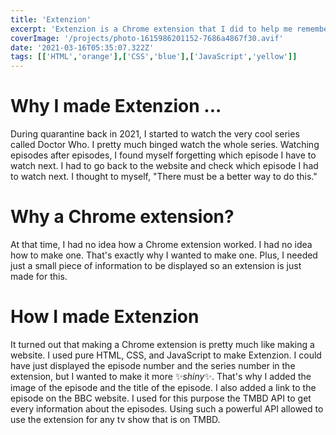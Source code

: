 ---
title: 'Extenzion'
excerpt: 'Extenzion is a Chrome extension that I did to help me remember which episodes I have to watch next in a tv show.'
coverImage: '/projects/photo-1615986201152-7686a4867f30.avif'
date: '2021-03-16T05:35:07.322Z'
tags: [['HTML','orange'],['CSS','blue'],['JavaScript','yellow']]
---

# Why I made Extenzion ...

During quarantine back in 2021, I started to watch the very cool series called Doctor Who. I pretty much binged watch the whole series.
Watching episodes after episodes, I found myself forgetting which episode I have to watch next. I had to go back to the website and check
which episode I had to watch next. I thought to myself, "There must be a better way to do this."

# Why a Chrome extension?

At that time, I had no idea how a Chrome extension worked. I had no idea how to make one. That's exactly why I wanted to make one.
Plus, I needed just a small piece of information to be displayed so an extension is just made for this.

# How I made Extenzion

It turned out that making a Chrome extension is pretty much like making a website. I used pure HTML, CSS, and JavaScript to make Extenzion.
I could have just displayed the episode number and the series number in the extension, but I wanted to make it more ✨<i>shiny</i>✨.
That's why I added the image of the episode and the title of the episode. I also added a link to the episode on the BBC website.
I used for this purpose the TMBD API to get every information about the episodes. Using such a powerful API allowed to use
the extension for any tv show that is on TMBD.